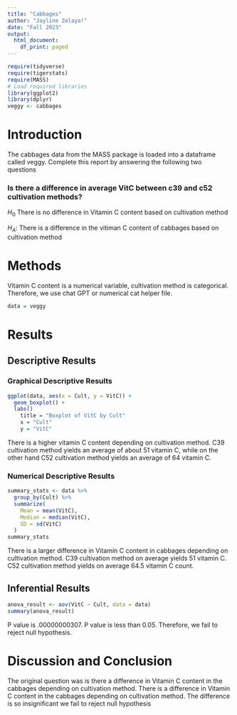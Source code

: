 ```yaml
---
title: "Cabbages"
author: "Jayline Zelaya!"
date: "Fall 2023"
output:
  html_document:
    df_print: paged
---
```


```r
require(tidyverse)
require(tigerstats)
require(MASS)
# Load required libraries
library(ggplot2)
library(dplyr)
veggy <- cabbages
```

# Introduction

<!--In this section you explain what you are trying to show.  Where did the data come from?  What is the research or other question you are trying to answer?!-->
 The cabbages data from the MASS package is loaded into a dataframe called veggy. Complete this report by answering the following two questions  
 
### Is there a difference in average VitC between c39 and c52 cultivation methods?  

$H_0$ There is no difference in Vitamin C content based on cultivation method

$H_A$: There is a difference in the vitiman C content of cabbages based on cultivation method

# Methods

<!--Decide on your methods:  use "variable analysis" or other appropriate descriptors.  Make sure to choose at least one graphical method and at least one numerical method.!-->

Vitamin C content is a numerical variable, cultivation method is categorical.
Therefore, we use chat GPT or numerical cat helper file.


```r
data = veggy

```



# Results

<!--Divide this section into two sub-sections:  One for your descriptive  results and one for your inferential results.!-->

## Descriptive Results

### Graphical Descriptive Results

<!--Graphical results here.  Make sure to show your code.  Provide appropriate labels for axes, giving units if possible, and provide a good title for the graph, too.  Use the graphical results to describe the patterns if any that exist in the data as focused toward the research question!-->


```r
ggplot(data, aes(x = Cult, y = VitC)) +
  geom_boxplot() +
  labs()
    title = "Boxplot of VitC by Cult"
    x = "Cult"
    y = "VitC"
```

There is a higher vitamin C content depending on cultivation method. C39 cultivation method yields an average of about 51 vitamin C, while on the other hand C52 cultivation method yields an average of 64 vitamin C.

### Numerical Descriptive Results

<!--Numerical results go here. Use the numerical results to describe the patterns if any that exist in the data as focused toward the research question!-->

```r
summary_stats <- data %>%
  group_by(Cult) %>%
  summarize(
    Mean = mean(VitC),
    Median = median(VitC),
    SD = sd(VitC)
  )
summary_stats
```

There is a larger difference in Vitamin C content in cabbages depending on cultivation method. C39 cultivation method on average yields 51 vitamin C. C52 cultivation method yields on average 64.5 vitamin C count.

## Inferential Results

<!--State hypothesis clearly.  Make sure your discussion of the inferential test covers all the aspects that the test output produces, such as test statistic, p-value etc.  Make a decision about the null hypothesis, explain the assumptions on which the selected test/procedure was based, and why the chosen procedure satisfys the assumptions and is appropriate to answer the research question!-->



```r
anova_result <- aov(VitC ~ Cult, data = data)
summary(anova_result)

```

P value is .00000000307. P value is less than 0.05. Therefore, we fail to reject null hypothesis.

# Discussion and Conclusion

<!--Discussion and conclusion here.  If you found a relationship be sure to consider whether the relationship occurs because one of the variavbles causes the other, or whether they perhasps are related for some other reason.  Watch the chapter 6 videos from the GeorgeTown videos collection.!-->


The original question was is there a difference in Vitamin C content in the cabbages depending on cultivation method. There is a difference in Vitamin C content in the cabbages depending on cultivation method. The difference is so insignificant we fail to reject null hypothesis 